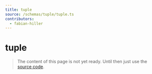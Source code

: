 ```yaml
---
title: tuple
source: /schemas/tuple/tuple.ts
contributors:
  - fabian-hiller
---
```


# tuple

> The content of this page is not yet ready. Until then just use the [source code](https://github.com/fabian-hiller/valibot/blob/main/library/src/schemas/tuple/tuple.ts).
